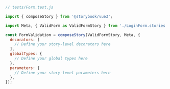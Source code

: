```js
// tests/Form.test.js

import { composeStory } from '@storybook/vue3';

import Meta, { ValidForm as ValidFormStory } from './LoginForm.stories';

const FormValidation = composeStory(ValidFormStory, Meta, {
  decorators: [
    // Define your story-level decorators here
  ],
  globalTypes: {
    // Define your global types here
  },
  parameters: {
    // Define your story-level parameters here
  },
});
```
